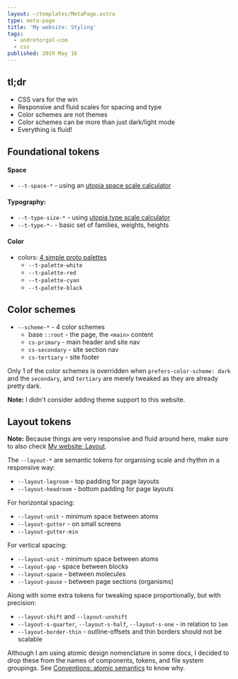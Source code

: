 ```yaml
---
layout: ~/templates/MetaPage.astro
type: meta-page
title: 'My website: Styling'
tags:
  - andretorgal-com
  - css
published: 2019 May 16
---
```


## tl;dr

- CSS vars for the win
- Responsive and fluid scales for spacing and type
- Color schemes are not themes
- Color schemes can be more than just dark/light mode
- Everything is fluid!

## Foundational tokens

#### Space

- `--t-space-*` - using an [utopia space scale calculator](https://utopia.fyi/space/calculator/)

#### Typography:

- `--t-type-size-*` - using [utopia type scale calculator](https://utopia.fyi/type/calculator)
- `--t-type-*-` - basic set of families, weights, heights

#### Color

- colors: [4 simple proto palettes](/meta/docs/colour)
  - `--t-palette-white`
  - `--t-palette-red`
  - `--t-palette-cyan`
  - `--t-palette-black`

## Color schemes

- `--scheme-*` - 4 color schemes
  - base `::root` - the page, the `<main>` content
  - `cs-primary` - main header and site nav
  - `cs-secondary` - site section nav
  - `cs-tertiary` - site footer

Only 1 of the color schemes is overridden when `prefers-color-scheme: dark` and the `secondary`, and `tertiary` are merely tweaked as they are already pretty dark.

**Note:** I didn't consider adding theme support to this website.

## Layout tokens

**Note:** Because things are very responsive and fluid around here, make sure to also check [My website: Layout](/meta/docs/layout).

The `--layout-*` are semantic tokens for organising scale and rhythm in a responsive way:

- `--layout-legroom` - top padding for page layouts
- `--layout-headroom` - bottom padding for page layouts

For horizontal spacing:

- `--layout-unit` - minimum space between atoms
- `--layout-gutter` - on small screens
- `--layout-gutter-min`

For vertical spacing:

- `--layout-unit` - minimum space between atoms
- `--layout-gap` - space between blocks
- `--layout-space` - between molecules
- `--layout-pause` - between page sections (organisms)

Along with some extra tokens for tweaking space proportionally, but with precision:

- `--layout-shift` and `--layout-unshift`
- `--layout-s-quarter`, `--layout-s-half`, `--layout-s-one` - in relation to `1em`
- `--layout-border-thin` - outline-offsets and thin borders should not be scalable

<Note>

Although I am using atomic design nomenclature in some docs, I decided to drop these from the names of components, tokens, and file system groupings. See [Conventions: atomic semantics](/meta/records/rejected/conventions-structure-atomic-semantics) to know why.

</Note>
